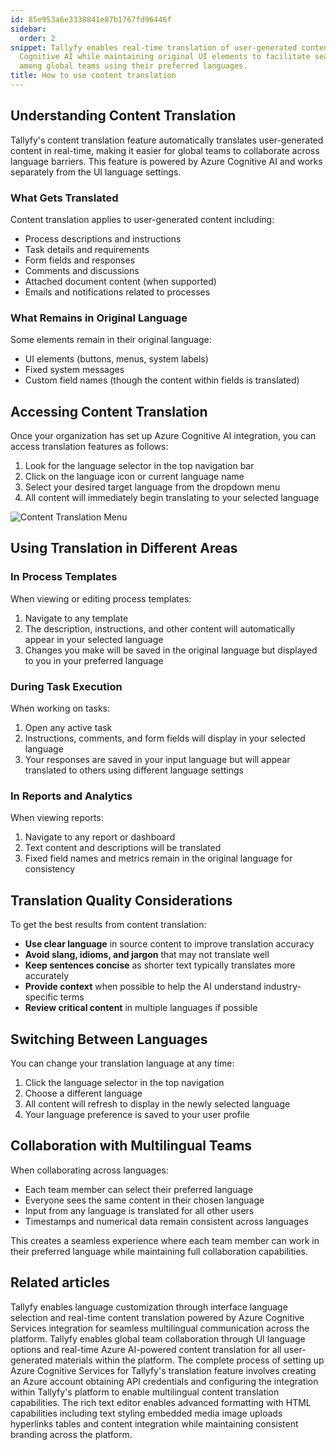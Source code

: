 ```yaml
---
id: 85e953a6e3338841e87b1767fd96446f
sidebar:
  order: 2
snippet: Tallyfy enables real-time translation of user-generated content through Azure
  Cognitive AI while maintaining original UI elements to facilitate seamless collaboration
  among global teams using their preferred languages.
title: How to use content translation
---
```


## Understanding Content Translation

Tallyfy's content translation feature automatically translates user-generated content in real-time, making it easier for global teams to collaborate across language barriers. This feature is powered by Azure Cognitive AI and works separately from the UI language settings.

### What Gets Translated

Content translation applies to user-generated content including:

- Process descriptions and instructions
- Task details and requirements
- Form fields and responses
- Comments and discussions
- Attached document content (when supported)
- Emails and notifications related to processes

### What Remains in Original Language

Some elements remain in their original language:

- UI elements (buttons, menus, system labels)
- Fixed system messages
- Custom field names (though the content within fields is translated)

## Accessing Content Translation

Once your organization has set up Azure Cognitive AI integration, you can access translation features as follows:

1. Look for the language selector in the top navigation bar
2. Click on the language icon or current language name
3. Select your desired target language from the dropdown menu
4. All content will immediately begin translating to your selected language

![Content Translation Menu](https://screenshots.tallyfy.com/tallyfy%2Fpro%2Fdesktop-light-content-translation-menu.png)

## Using Translation in Different Areas

### In Process Templates

When viewing or editing process templates:

1. Navigate to any template
2. The description, instructions, and other content will automatically appear in your selected language
3. Changes you make will be saved in the original language but displayed to you in your preferred language

### During Task Execution

When working on tasks:

1. Open any active task
2. Instructions, comments, and form fields will display in your selected language
3. Your responses are saved in your input language but will appear translated to others using different language settings

### In Reports and Analytics

When viewing reports:

1. Navigate to any report or dashboard
2. Text content and descriptions will be translated
3. Fixed field names and metrics remain in the original language for consistency

## Translation Quality Considerations

To get the best results from content translation:

- **Use clear language** in source content to improve translation accuracy
- **Avoid slang, idioms, and jargon** that may not translate well
- **Keep sentences concise** as shorter text typically translates more accurately
- **Provide context** when possible to help the AI understand industry-specific terms
- **Review critical content** in multiple languages if possible

## Switching Between Languages

You can change your translation language at any time:

1. Click the language selector in the top navigation
2. Choose a different language
3. All content will refresh to display in the newly selected language
4. Your language preference is saved to your user profile

## Collaboration with Multilingual Teams

When collaborating across languages:

- Each team member can select their preferred language
- Everyone sees the same content in their chosen language
- Input from any language is translated for all other users
- Timestamps and numerical data remain consistent across languages

This creates a seamless experience where each team member can work in their preferred language while maintaining full collaboration capabilities.


## Related articles
<CardGrid>
<LinkTitleCard header="<b>Miscellaneous > Translate Content</b>" href="/products/pro/miscellaneous/how-can-i-translate-content-in-tallyfy/" > Tallyfy enables language customization through interface language selection and real-time content translation powered by Azure Cognitive Services integration for seamless multilingual communication across the platform. </LinkTitleCard>
<LinkTitleCard header="<b>Integrations > Azure Translation Services</b>" href="/products/pro/integrations/azure-translation/" > Tallyfy enables global team collaboration through UI language options and real-time Azure AI-powered content translation for all user-generated materials within the platform. </LinkTitleCard>
<LinkTitleCard header="<b>Azure Translation > How to set up Azure Cognitive AI integration</b>" href="/products/pro/integrations/azure-translation/how-to-set-up-azure-cognitive-ai-integration/" > The complete process of setting up Azure Cognitive Services for Tallyfy's translation feature involves creating an Azure account obtaining API credentials and configuring the integration within Tallyfy's platform to enable multilingual content translation capabilities. </LinkTitleCard>
<LinkTitleCard header="<b>Edit Task > The rich text editor</b>" href="/products/pro/tracking-and-tasks/tasks/edit-task/how-can-i-use-tallyfys-rich-text-editor-for-tasks/" > The rich text editor enables advanced formatting with HTML capabilities including text styling embedded media image uploads hyperlinks tables and content integration while maintaining consistent branding across the platform. </LinkTitleCard>
</CardGrid>